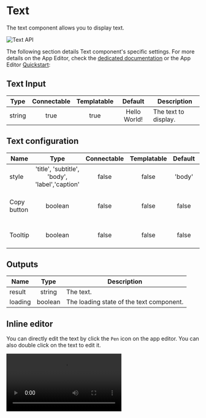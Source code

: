 
# Text

The text component allows you to display text.

![Text API](../../assets/apps/4_app_component_library/text.png.webp)

The following section details Text component's specific settings. For more details on the App Editor, check the [dedicated documentation](../0_app_editor/index.mdx) or the App Editor [Quickstart](../../getting_started/7_apps_quickstart/index.mdx):

<div className="grid grid-cols-2 gap-6 mb-4">
	<DocCard
		color="orange"
		title="App Editor Documentation"
		description="The app editor is a low-code builder to create custom User Interfaces with a mix of drag-and-drop and code."
		href="/docs/apps/app_editor"
	/>
	<DocCard
		color="orange"
		title="Apps Quickstart"
		description="Learn how to build your first app in a matter of minutes."
		href="/docs/getting_started/apps_quickstart"
	/>
</div>

## Text Input

|  Type  | Connectable | Templatable |   Default    | Description          |
| :----: | :---------: | :---------: | :----------: | -------------------- |
| string |    true     |    true     | Hello World! | The text to display. |

## Text configuration

| Name        |                      Type                      | Connectable | Templatable | Default | Description                       |
| ----------- | :--------------------------------------------: | :---------: | :---------: | :-----: | --------------------------------- |
| style       | 'title', 'subtitle', 'body', 'label','caption' |    false    |    false    | 'body'  | The text style.                   |
| Copy button |                    boolean                     |    false    |    false    |  false  | Whether to display a copy button. |
| Tooltip     |                    boolean                     |    false    |    false    |  false  | Whether to display a tooltip.     |

## Outputs

| Name    |  Type   | Description                              |
| ------- | :-----: | ---------------------------------------- |
| result  | string  | The text.                                |
| loading | boolean | The loading state of the text component. |

## Inline editor

You can directly edit the text by click the `Pen` icon on the app editor. You can also double click on the text to edit it.

<video
	className="border-2 rounded-lg object-cover w-full h-full dark:border-gray-800"
	autoPlay
	controls
	src="/videos/text_editor.mp4"
/>

